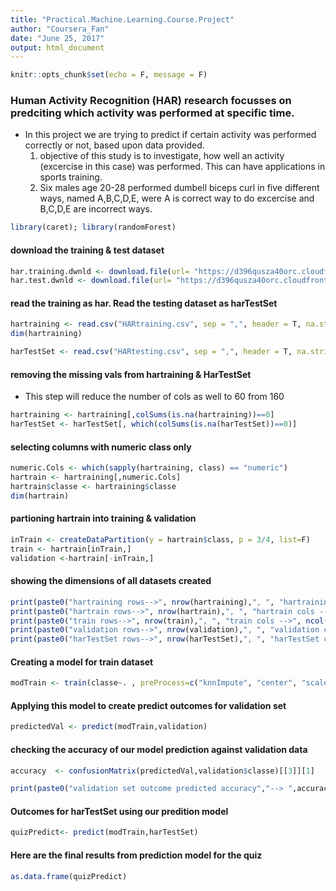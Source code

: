 ```yaml
---
title: "Practical.Machine.Learning.Course.Project"
author: "Coursera_Fan"
date: "June 25, 2017"
output: html_document
---
```


```r
knitr::opts_chunk$set(echo = F, message = F)
```

### Human Activity Recognition (HAR) research focusses on predciting which activity was performed at specific time.
*  In this project we are trying to predict if certain activity was performed correctly or not, based upon data provided.
    1.  objective of this study is to investigate, how well an activity (excercise in this case) was performed. This can have applications in sports training.
    2.  Six males age 20-28 performed dumbell biceps curl in five different ways, named A,B,C,D,E, were A is correct way to do excercise and B,C,D,E are incorrect ways.


```r
library(caret); library(randomForest)
```

#### download the training & test dataset
```r
har.training.dwnld <- download.file(url= "https://d396qusza40orc.cloudfront.net/predmachlearn/pml-training.csv", destfile= "HARtraining.csv")
har.test.dwnld <- download.file(url= "https://d396qusza40orc.cloudfront.net/predmachlearn/pml-testing.csv" , destfile= "HARtesting.csv")
```
####  read the training as har. Read the testing dataset as harTestSet
```r
hartraining <- read.csv("HARtraining.csv", sep = ",", header = T, na.strings = c("NA",".","#DIV/0!"))
dim(hartraining)

harTestSet <- read.csv("HARtesting.csv", sep = ",", header = T, na.strings = c("NA",".","#DIV/0!"))
```
####  removing the missing vals from hartraining & HarTestSet
*  This step will reduce the number of cols as well to 60 from 160
```r
hartraining <- hartraining[,colSums(is.na(hartraining))==0]
harTestSet <- harTestSet[, which(colSums(is.na(harTestSet))==0)]

```
####  selecting columns with numeric class only
```r
numeric.Cols <- which(sapply(hartraining, class) == "numeric")
hartrain <- hartraining[,numeric.Cols]
hartrain$classe <- hartraining$classe
dim(hartrain)
```
#### partioning hartrain into training & validation
```r
inTrain <- createDataPartition(y = hartrain$class, p = 3/4, list=F)
train <- hartrain[inTrain,]
validation <-hartrain[-inTrain,]
```
#### showing the dimensions of all datasets created
```r
print(paste0("hartraining rows-->", nrow(hartraining),", ", "hartraining cols -->", ncol(hartraining)))
print(paste0("hartrain rows-->", nrow(hartrain),", ", "hartrain cols -->", ncol(hartrain)))
print(paste0("train rows-->", nrow(train),", ", "train cols -->", ncol(train)))
print(paste0("validation rows-->", nrow(validation),", ", "validation cols -->", ncol(validation)))
print(paste0("harTestSet rows-->", nrow(harTestSet),", ", "harTestSet cols -->", ncol(harTestSet)))
```
#### Creating a model for train dataset
```r
modTrain <- train(classe~. , preProcess=c("knnImpute", "center", "scale"), method="rf", data=train)
```
#### Applying this model to create predict outcomes for validation set
```r
predictedVal <- predict(modTrain,validation)
```
#### checking the accuracy of our model prediction against validation data
```r
accuracy  <- confusionMatrix(predictedVal,validation$classe)[[3]][1]
```
```r
print(paste0("validation set outcome predicted accuracy","--> ",accuracy))
```
####  Outcomes for harTestSet using our predition model
```r
quizPredict<- predict(modTrain,harTestSet)
```
#### Here are the final results from prediction model for the quiz
```r
as.data.frame(quizPredict)
```